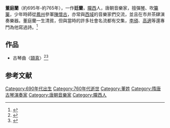 {{Quote box
 |quote  = 董夫子，通神明，深山窃听来妖精。
 |source = 李頎 《听董大弹胡笳声兼语弄寄房给事》
 |width  = 20%
 |align  = right
}}
{{Quote box
 |quote  = 莫愁前路无知己，天下谁人不识君。
 |source = 高適《別董大》其一
 |width  = 20%
 |align  = right
}}
'''董庭蘭'''（約695年-約765年），一作'''廷蘭'''，[[隴西|隴西]]人，唐朝音樂家，擅彈[[古琴|琴]]、吹[[篳篥|篳篥]]，少年時師從[[鳳州|鳳州]]參軍[[陳懷古|陳懷古]]，亦常與[[西域|西域]]的音樂家們交流，並且在市井茶肆演奏樂器。董庭蘭一生清貧，但與當時的許多社會名流都有交集，[[李頎|李頎]]、[[高適|高適]]等還專門為他寫過詩。<ref>{{Cite web|url=http://info.guqu.net/guqindashi/20060726210332_474.html|title=盛唐著名琴师董庭兰|accessdate=2014-07-08|work=|publisher=中國古曲網|date=2006-07-26|archive-date=2020-08-14|archive-url=https://web.archive.org/web/20200814221425/http://info.guqu.net/guqindashi/20060726210332_474.html|dead-url=no}}</ref>

== 作品 ==
*古琴曲〈[[頤真|頤真]]〉<ref>{{Cite book|title=《存見古琴曲譜輯覽》|last=查阜西|publisher=文化藝術出版社|year=2007|isbn=9787503931765|location=北京|pages=3}}</ref><ref>{{Cite book|title=《神奇秘譜》|last=朱權}}</ref>

==参考文献==
{{reflist}}
{{古琴}}
[[Category:690年代出生|Category:690年代出生]]
[[Category:760年代逝世|Category:760年代逝世]]
[[Category:董姓|Category:董姓]]
[[Category:隋唐古琴演奏家|Category:隋唐古琴演奏家]]
[[Category:唐朝音樂家|Category:唐朝音樂家]]
[[Category:隴西人|Category:隴西人]]